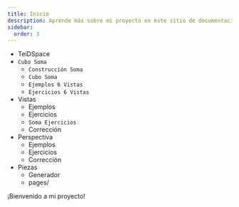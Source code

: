 ```yaml
---
title: Inicio
description: Aprende más sobre mi proyecto en este sitio de documentación construido con Starlight.
sidebar:
  order: 3
---
```



<FileTree>

- TeiDSpace
- `Cubo Soma`
  - `Construcción Soma`
  - `Cubo Soma`
  - `Ejemplos 6 Vistas`
  - `Ejercicios 6 Vistas`
- Vistas
    - Ejemplos
    - Ejercicios
    - `Soma Ejercicios`
    - Corrección
- Perspectiva
    - Ejemplos
    - Ejercicios
    - Corrección
- Piezas
    - Generador
  - pages/

</FileTree>

¡Bienvenido a mi proyecto!